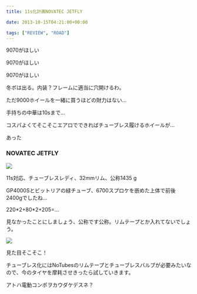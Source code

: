 ---
title: 11s化計画NOVATEC JETFLY

date: 2013-10-15T04:21:00+00:00

tags: ["REVIEW", "ROAD"]
---

9070がほしい

9070がほしい

9070がほしい

冬ボは出る。内装？フレームに適当に穴開けるわ。

ただ9000ホイールを一緒に買うほどの財力はない…

手持ちの中華は10sまで…

コスパよくてそこそこエアロでできればチューブレス履けるホイールが…

あった

### NOVATEC JETFLY

![ ](./BWXIUoJCEAAl97d.jpg)

11s対応、チューブレスレディ、32mmリム、公称1435 g

GP4000Sとビットリアの緑チューブ、6700スプロケを嵌めた上体で前後2400gでしたね…

220\*2+80\*2+205=…

見なかったことにしましょう、公称です公称。リムテープとか入れてないでしょう。

![ ](./BWXhenkCIAEeGMK.jpg)

見た目そこそこ！

チューブレス化にはNoTubesのリムテープとチューブレスバルブが必要みたいなので、今のタイヤを摩耗させきったら試していきます。

アトハ電動コンポヲカウダケデスネ？
